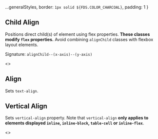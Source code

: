 
  ...generalStyles,
  border: `1px solid ${FDS.COLOR_CHARCOAL}`,
  padding: 1 
}

<Meta title="Style Utilities/Position"  />

## Child Align
Positions direct child(s) of element using flex properties.
**These classes modify `flex` properties.**
Avoid combining `alignChild` classes with flexbox layout elements.

Signature: `alignChild--(x-axis)--(y-axis)`

<Story name="Child Align">
  <>
  <TableLayout
    copy={false}
    headers={['class', 'description']}
    shrinkLastColumn={false}
    data={[
      ['`alignChild--left--top`', 'Adds standard margin to top of element'],
      ['`alignChild--left--center`', 'Adds standard margin to bottom of element'],
      ['`alignChild--left--bottom`', 'Adds standard margin to right of of element'],
      ['`alignChild--right--top`', 'Adds standard margin to left of element'],
      ['`alignChild--right--center`', 'Adds standard margin to all sides'],
      ['`alignChild--right--bottom`', 'Adds standard margin to all sides'],
      ['`alignChild--center--top`', 'Adds standard margin to all sides'],
      ['`alignChild--center--center`', 'Adds standard margin to all sides'],
      ['`alignChild--center--bottom`', 'Adds standard margin to all sides'],
    ]} 
  />
  <div style={containerStyles}>
    <Item label="center--center"><div className="alignChild--center--center" style={positionStyles}><div style={{ height: 30, width: 30, background: FDS.COLOR_CHARCOAL}}/></div></Item>
    <Item label="center--top"><div className="alignChild--center--top" style={positionStyles}><div style={{ height: 30, width: 30, background: FDS.COLOR_CHARCOAL}}/></div></Item>
    <Item label="center--bottom"><div className="alignChild--center--bottom" style={positionStyles}><div style={{ height: 30, width: 30, background: FDS.COLOR_CHARCOAL}}/></div></Item>
    <Item label="left--center"><div className="alignChild--left--center" style={positionStyles}><div style={{ height: 30, width: 30, background: FDS.COLOR_CHARCOAL}}/></div></Item>
    <Item label="left--top"><div className="alignChild--left--top" style={positionStyles}><div style={{ height: 30, width: 30, background: FDS.COLOR_CHARCOAL}}/></div></Item>
    <Item label="left--bottom"><div className="alignChild--left--bottom" style={positionStyles}><div style={{ height: 30, width: 30, background: FDS.COLOR_CHARCOAL}}/></div></Item>
    <Item label="right--center"><div className="alignChild--right--center" style={positionStyles}><div style={{ height: 30, width: 30, background: FDS.COLOR_CHARCOAL}}/></div></Item>
    <Item label="right--top"><div className="alignChild--right--top" style={positionStyles}><div style={{ height: 30, width: 30, background: FDS.COLOR_CHARCOAL}}/></div></Item>
    <Item label="right--bottom"><div className="alignChild--right--bottom" style={positionStyles}><div style={{ height: 30, width: 30, background: FDS.COLOR_CHARCOAL}}/></div></Item>
  </div>
  </>
</Story>

## Align
Sets `text-align`.

<Story name="Align">
  <TableLayout
    copy={false}
    headers={['class', 'description']}
    shrinkLastColumn={false}
    data={[
      ['`align--left`', 'Sets `text-align` to `left`'],
      ['`align--center`', 'Sets `text-align` to `center`'],
      ['`align-right`', 'Sets `text-align` to `right`'],
    ]} 
  />
</Story>

## Vertical Align
Sets `vertical-align` property. Note that `vertical-align`
**only applies to elements displayed `inline`, `inline-block`,
`table-cell` or `inline-flex`**.

<Story name="Flush">
  <>
    <TableLayout
      copy={false}
      headers={['class', 'description']}
      shrinkLastColumn={false}
      data={[
        ['`valign--top`', 'Sets `vertical-align` to `top`'],
        ['`valign--center`', 'Sets `vertical-align` to `middle`'],
        ['`valign--bottom`', 'Sets `vertical-align` to `bottom`'],
      ]} 
    />
  </>
</Story>
